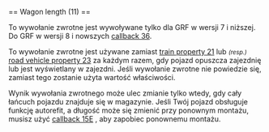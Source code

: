 <noinclude>{{pl/Development/NewGRF/inne strony|en=newgrf-specs.tt-wiki.net/wiki/Callback:_Wagon_length|pl=pl/Development/NewGRF/NFO Specs/Callback/Wagon length}}
<!--{{-}}<br>--><!--{{ambox | text = w trakcie edycji.}}--></noinclude><!-- 
-->== Wagon length (11) ==

{{pl/Development/NewGRF/grfTill|7}} To wywołanie zwrotne jest wywoływane tylko dla GRF w wersji 7 i niższej.
{{pl/Development/NewGRF/grfFrom|8}} Do GRF w wersji 8 i nowszych [[pl/Development/NewGRF/NFO Specs/Callback/Change vehicle properties|callback 36]].

To wywołanie zwrotne jest używane zamiast  [[pl/Development/NewGRF/NFO Specs/Action0/Vehicles/Trains#shorter-train-vehicles-21|train property 21]] lub <small>''(resp.)''</small> [[pl/Development/NewGRF/NFO Specs/Action0/Vehicles/RoadVehicles|road vehicle property 23]] za każdym razem, gdy pojazd opuszcza zajezdnię lub jest wyświetlany w zajezdni. Jeśli wywołanie zwrotne nie powiedzie się, zamiast tego zostanie użyta wartość właściwości.

Wynik wywołania zwrotnego może ulec zmianie tylko wtedy, gdy cały łańcuch pojazdu znajduje się w magazynie. Jeśli Twój pojazd obsługuje funkcję autorefit, a długość może się zmienić przy ponownym montażu, musisz użyć [[pl/Development/NewGRF/NFO Specs/Callback/Refit cost factor|callback 15E]] , aby zapobiec ponownemu montażu.
